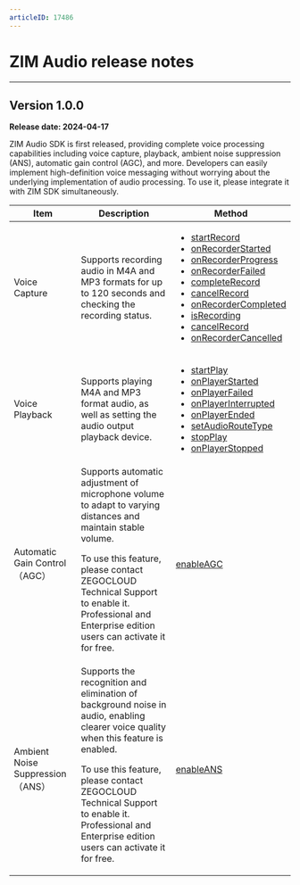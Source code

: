 ```yaml
---
articleID: 17486
---
```


# ZIM Audio release notes


- - -

## Version 1.0.0

**Release date: 2024-04-17**

ZIM Audio SDK is first released, providing complete voice processing capabilities including voice capture, playback, ambient noise suppression (ANS), automatic gain control (AGC), and more. Developers can easily implement high-definition voice messaging without worrying about the underlying implementation of audio processing. To use it, please integrate it with ZIM SDK simultaneously.

| Item  | Description | Method |
|-------|-------|-------|
| Voice Capture  | Supports recording audio in M4A and MP3 formats for up to 120 seconds and checking the recording status. | <ul><li>[startRecord](https://pub.dev/documentation/zego_zim_audio/latest/zego_zim_audio/ZIMAudio/startRecord.html)</li><li>[onRecorderStarted](https://pub.dev/documentation/zego_zim_audio/latest/zego_zim_audio/ZIMAudioEventHandler/onRecorderStarted.html)</li><li>[onRecorderProgress](https://pub.dev/documentation/zego_zim_audio/latest/zego_zim_audio/ZIMAudioEventHandler/onRecorderProgress.html)</li><li>[onRecorderFailed](https://pub.dev/documentation/zego_zim_audio/latest/zego_zim_audio/ZIMAudioEventHandler/onRecorderFailed.html)</li><li>[completeRecord](https://pub.dev/documentation/zego_zim_audio/latest/zego_zim_audio/ZIMAudio/completeRecord.html)</li><li>[cancelRecord](https://pub.dev/documentation/zego_zim_audio/latest/zego_zim_audio/ZIMAudio/cancelRecord.html)</li><li>[onRecorderCompleted](https://pub.dev/documentation/zego_zim_audio/latest/zego_zim_audio/ZIMAudioEventHandler/onRecorderCompleted.html)</li><li>[isRecording](https://pub.dev/documentation/zego_zim_audio/latest/zego_zim_audio/ZIMAudio/isRecording.html)</li><li>[cancelRecord](https://pub.dev/documentation/zego_zim_audio/latest/zego_zim_audio/ZIMAudio/cancelRecord.html)</li><li>[onRecorderCancelled](https://pub.dev/documentation/zego_zim_audio/latest/zego_zim_audio/ZIMAudioEventHandler/onRecorderCancelled.html)</li></ul>  |
| Voice Playback | Supports playing M4A and MP3 format audio, as well as setting the audio output playback device. |<ul><li>[startPlay](https://pub.dev/documentation/zego_zim_audio/latest/zego_zim_audio/ZIMAudio/startPlay.html)</li><li>[onPlayerStarted](https://pub.dev/documentation/zego_zim_audio/latest/zego_zim_audio/ZIMAudioEventHandler/onPlayerStarted.html)</li><li>[onPlayerFailed](https://pub.dev/documentation/zego_zim_audio/latest/zego_zim_audio/ZIMAudioEventHandler/onPlayerFailed.html)</li><li>[onPlayerInterrupted](https://pub.dev/documentation/zego_zim_audio/latest/zego_zim_audio/ZIMAudioEventHandler/onPlayerInterrupted.html)</li><li>[onPlayerEnded](https://pub.dev/documentation/zego_zim_audio/latest/zego_zim_audio/ZIMAudioEventHandler/onPlayerEnded.html)</li><li>[setAudioRouteType](https://pub.dev/documentation/zego_zim_audio/latest/zego_zim_audio/ZIMAudio/setAudioRouteType.html)</li><li>[stopPlay](https://pub.dev/documentation/zego_zim_audio/latest/zego_zim_audio/ZIMAudio/stopPlay.html)</li><li>[onPlayerStopped](https://pub.dev/documentation/zego_zim_audio/latest/zego_zim_audio/ZIMAudioEventHandler/onPlayerStopped.html)</li></ul>  |
| Automatic Gain Control（AGC） | Supports automatic adjustment of microphone volume to adapt to varying distances and maintain stable volume. <Note title="Note"><p>To use this feature, please contact ZEGOCLOUD Technical Support to enable it. Professional and Enterprise edition users can activate it for free.</p></Note> | [enableAGC](https://pub.dev/documentation/zego_zim_audio/latest/zego_zim_audio/ZIMAudio/enableAGC.html)  |
| Ambient Noise Suppression（ANS） | Supports the recognition and elimination of background noise in audio, enabling clearer voice quality when this feature is enabled.<Note title="Note"><p>To use this feature, please contact ZEGOCLOUD Technical Support to enable it. Professional and Enterprise edition users can activate it for free.</p></Note>  | [enableANS](https://pub.dev/documentation/zego_zim_audio/latest/zego_zim_audio/ZIMAudio/enableANS.html)  |
